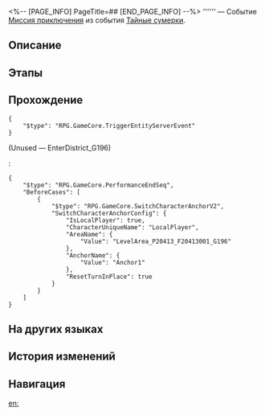 <%-- [PAGE_INFO]
PageTitle=##
[END_PAGE_INFO] --%>
{{Дополнить|Диалоги.}}
{{Миссия Инфобокс
|id              = 8030303
|Название        = 
|Изображение     = Миссия .png
|Тип             = Миссия приключения
|Событие         = Тайные сумерки
|Глава           = 
|Условия         = Завершена [[Миссия приключения]] «[[Тайные сумерки]]»
|Персонажи       = Первопроходец
|СтартЛокация    = [[Амфореус]] — [[Кровавое поле брани каструма Кремноса]]
|Мир             = Амфореус
|Предыдущая      = Тайные сумерки
|Следующая       = 
|Награды         = 
}}
'''''' — Событие [[Миссия приключения]] из события [[Тайные сумерки]].

==Описание==
{{Описание|<!--официальное описание из Перекрёстка судеб-->}}

==Этапы==


==Прохождение==
{{Дополнить}}
<pre>{
	"$type": "RPG.GameCore.TriggerEntityServerEvent"
}</pre>
;(Unused &mdash; EnterDistrict_G196)
:{{tx}}
:<pre>{
	"$type": "RPG.GameCore.PerformanceEndSeq",
	"BeforeCases": [
		{
			"$type": "RPG.GameCore.SwitchCharacterAnchorV2",
			"SwitchCharacterAnchorConfig": {
				"IsLocalPlayer": true,
				"CharacterUniqueName": "LocalPlayer",
				"AreaName": {
					"Value": "LevelArea_P20413_F20413001_G196"
				},
				"AnchorName": {
					"Value": "Anchor1"
				},
				"ResetTurnInPlace": true
			}
		}
	]
}</pre>
{{Диалог Конец}}

==На других языках==
{{На других языках
|en   = 
|zhs  = 
|zht  = 
|ja   = 
|ko   = 
|es   = 
|fr   = 
|ru   = 
|th   = 
|vi   = 
|de   = 
|id   = 
|pt   = 
}}

==История изменений==
{{История изменений|3.5}}

==Навигация==
{{Миссия приключения Навбокс|Глава }}

[[en:]]
